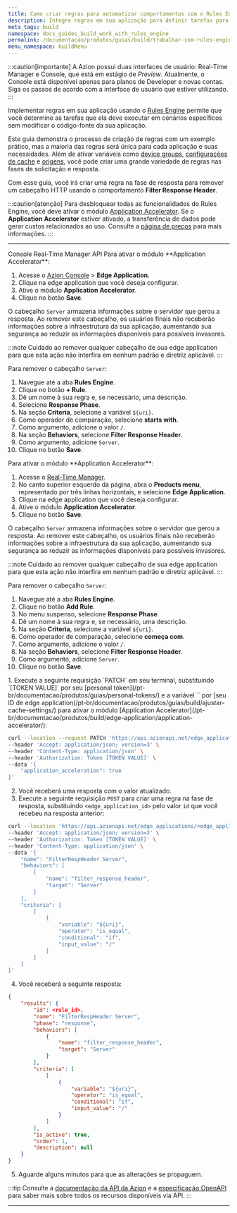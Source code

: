 ```yaml
---
title: Como criar regras para automatizar comportamentos com o Rules Engine
description: Integre regras em sua aplicação para definir tarefas para cenários específicos sem alterar seu código existente.
meta_tags: build
namespace: docs_guides_build_work_with_rules_engine
permalink: /documentacao/produtos/guias/build/trabalhar-com-rules-engine/
menu_namespace: buildMenu
---
```



:::caution[importante]
A Azion possui duas interfaces de usuário: Real-Time Manager e Console, que está em estágio de *Preview*. Atualmente, o Console está disponível apenas para planos de Developer e novas contas. Siga os passos de acordo com a interface de usuário que estiver utilizando.
:::

Implementar regras em sua aplicação usando o [Rules Engine](/pt-br/documentacao/produtos/build/edge-application/rules-engine/) permite que você determine as tarefas que ela deve executar em cenários específicos sem modificar o código-fonte da sua aplicação.

Este guia demonstra o processo de criação de regras com um exemplo prático, mas a maioria das regras será única para cada aplicação e suas necessidades. Além de ativar variáveis como [device groups](/pt-br/documentacao/produtos/guias/build/criar-device-groups/), [configurações de cache](/pt-br/documentacao/produtos/guias/build/ajustar-cache-settings/) e [origens](/pt-br/documentacao/produtos/guias/build/definir-origens/), você pode criar uma grande variedade de regras nas fases de solicitação e resposta.

Com esse guia, você irá criar uma regra na fase de resposta para remover um cabeçalho HTTP usando o comportamento **Filter Response Header**.

:::caution[atenção]
Para desbloquear todas as funcionalidades do Rules Engine, você deve ativar o módulo [Application Accelerator](/pt-br/documentacao/produtos/build/edge-application/application-accelerator/). Se o **Application Accelerator** estiver ativado, a transferência de dados pode gerar custos relacionados ao uso. Consulte a [página de preços](/pt-br/documentacao/produtos/precos/) para mais informações.
:::

---

<Tabs client:visible>
    <Fragment slot="tab.console">Console</Fragment>
    <Fragment slot="tab.rtm">Real-Time Manager</Fragment>
    <Fragment slot="tab.api">API</Fragment>

<Fragment slot="panel.console">
Para ativar o módulo **Application Accelerator**:

1. Acesse o [Azion Console](/pt-br/documentacao/produtos/guias/como-acessar-o-azion-console/) > **Edge Application**.
2. Clique na edge application que você deseja configurar.
3. Ative o módulo **Application Accelerator**.
4. Clique no botão **Save**.

O cabeçalho `Server` armazena informações sobre o servidor que gerou a resposta. Ao remover este cabeçalho, os usuários finais não receberão informações sobre a infraestrutura da sua aplicação, aumentando sua segurança ao reduzir as informações disponíveis para possíveis invasores.

:::note
Cuidado ao remover qualquer cabeçalho de sua edge application para que esta ação não interfira em nenhum padrão e diretriz aplicável.
:::

Para remover o cabeçalho `Server`:

1. Navegue até a aba **Rules Engine**.
2. Clique no botão **+ Rule**.
3. Dê um nome à sua regra e, se necessário, uma descrição.
4. Selecione **Response Phase**.
5. Na seção **Criteria**, selecione a variável `${uri}`.
6. Como operador de comparação, selecione **starts with**.
7. Como argumento, adicione o valor `/`.
8. Na seção **Behaviors**, selecione **Filter Response Header**.
9. Como argumento, adicione `Server`.
10. Clique no botão **Save**.
</Fragment>

<Fragment slot="panel.rtm">
Para ativar o módulo **Application Accelerator**:

1. Acesse o [Real-Time Manager](https://manager.azion.com).
2. No canto superior esquerdo da página, abra o **Products menu**, representado por três linhas horizontais, e selecione **Edge Application**.
3. Clique na edge application que você deseja configurar.
4. Ative o módulo **Application Accelerator**.
5. Clique no botão **Save**.

O cabeçalho `Server` armazena informações sobre o servidor que gerou a resposta. Ao remover este cabeçalho, os usuários finais não receberão informações sobre a infraestrutura da sua aplicação, aumentando sua segurança ao reduzir as informações disponíveis para possíveis invasores.

:::note
Cuidado ao remover qualquer cabeçalho de sua edge application para que esta ação não interfira em nenhum padrão e diretriz aplicável.
:::

Para remover o cabeçalho `Server`:

1. Navegue até a aba **Rules Engine**.
2. Clique no botão **Add Rule**.
3. No menu suspenso, selecione **Response Phase**.
4. Dê um nome à sua regra e, se necessário, uma descrição.
5. Na seção **Criteria**, selecione a variável `${uri}`.
6. Como operador de comparação, selecione **começa com**.
7. Como argumento, adicione o valor `/`.
8. Na seção **Behaviors**, selecione **Filter Response Header**.
9. Como argumento, adicione `Server`.
10. Clique no botão **Save**.
</Fragment>

<Fragment slot="panel.api">
1. Execute a seguinte requisição `PATCH` em seu terminal, substituindo `[TOKEN VALUE]` por seu [personal token](/pt-br/documentacao/produtos/guias/personal-tokens/) e a variável `<edge_application_id>` por [seu ID de edge application(/pt-br/documentacao/produtos/guias/build/ajustar-cache-settings/) para ativar o módulo [Application Accelerator](/pt-br/documentacao/produtos/build/edge-application/application-accelerator/):

```bash
curl --location --request PATCH 'https://api.azionapi.net/edge_applications/<edge_application_id>' \
--header 'Accept: application/json; version=3' \
--header 'Content-Type: application/json' \
--header 'Authorization: Token [TOKEN VALUE]' \
--data '{
    "application_acceleration": true
}'
```

2. Você receberá uma resposta com o valor atualizado.
3. Execute a seguinte requisição `POST` para criar uma regra na fase de resposta, substituindo `<edge_application_id>` pelo valor `id` que você recebeu na resposta anterior:

```bash
curl --location 'https://api.azionapi.net/edge_applications/<edge_application_id>/rules_engine/response/rules' \
--header 'Accept: application/json; version=3' \
--header 'Authorization: Token [TOKEN VALUE]' \
--header 'Content-Type: application/json' \
--data '{
    "name": "FilterRespHeader Server",
    "behaviors": [
        {
            "name": "filter_response_header",
            "target": "Server"
        }
    ],
    "criteria": [
        [
            {
                "variable": "${uri}",
                "operator": "is_equal",
                "conditional": "if",
                "input_value": "/"
            }
        ]
    ]
}'
```

4. Você receberá a seguinte resposta:

```json
{
    "results": {
        "id": <rule_id>,
        "name": "FilterRespHeader Server",
        "phase": "response",
        "behaviors": [
            {
                "name": "filter_response_header",
                "target": "Server"
            }
        ],
        "criteria": [
            [
                {
                    "variable": "${uri}",
                    "operator": "is_equal",
                    "conditional": "if",
                    "input_value": "/"
                }
            ]
        ],
        "is_active": true,
        "order": 1,
        "description": null
    }
}
```

5. Aguarde alguns minutos para que as alterações se propaguem.

:::tip
Consulte a [documentação da API da Azion](https://api.azion.com/) e a [especificação OpenAPI](https://github.com/aziontech/azionapi-openapi/) para saber mais sobre todos os recursos disponíveis via API.
:::
</Fragment>

</Tabs>

---

